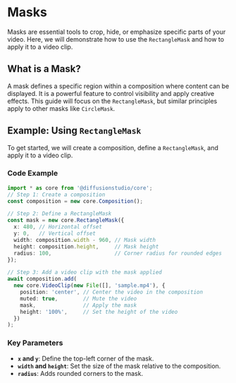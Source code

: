# Masks

Masks are essential tools to crop, hide, or emphasize specific parts of your video. Here, we will demonstrate how to use the `RectangleMask` and how to apply it to a video clip.

## What is a Mask?

A mask defines a specific region within a composition where content can be displayed. It is a powerful feature to control visibility and apply creative effects. This guide will focus on the `RectangleMask`, but similar principles apply to other masks like `CircleMask`.

## Example: Using `RectangleMask`

To get started, we will create a composition, define a `RectangleMask`, and apply it to a video clip.

### Code Example

```typescript
import * as core from '@diffusionstudio/core';
// Step 1: Create a composition
const composition = new core.Composition();

// Step 2: Define a RectangleMask
const mask = new core.RectangleMask({
  x: 480, // Horizontal offset
  y: 0,   // Vertical offset
  width: composition.width - 960, // Mask width
  height: composition.height,     // Mask height
  radius: 100,                    // Corner radius for rounded edges
});

// Step 3: Add a video clip with the mask applied
await composition.add(
  new core.VideoClip(new File([], 'sample.mp4'), {
    position: 'center', // Center the video in the composition
    muted: true,        // Mute the video
    mask,               // Apply the mask
    height: '100%',     // Set the height of the video
  })
);
```

### Key Parameters

- **`x` and `y`**: Define the top-left corner of the mask.
- **`width` and `height`**: Set the size of the mask relative to the composition.
- **`radius`**: Adds rounded corners to the mask.
